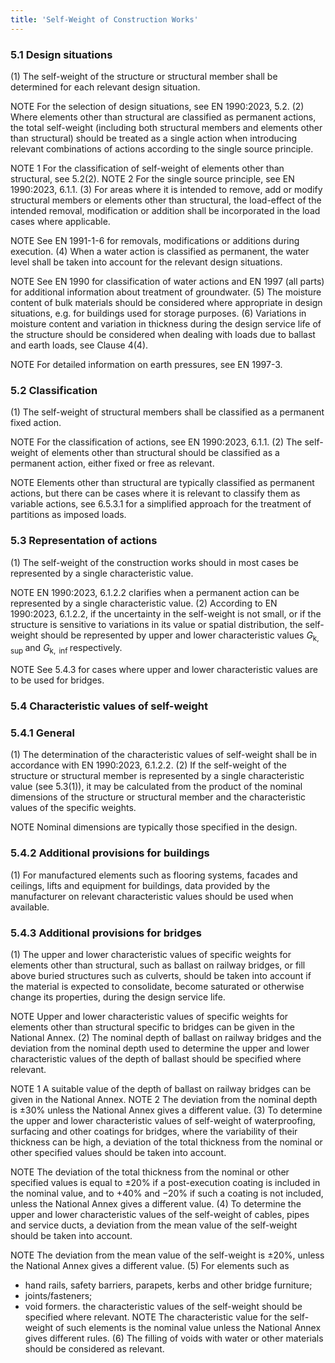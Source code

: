 ```yaml
---
title: 'Self-Weight of Construction Works'
---
```


### 5.1 Design situations

(1) The self-weight of the structure or structural member shall be determined for each relevant design situation.

NOTE For the selection of design situations, see EN 1990:2023, 5.2.
(2) Where elements other than structural are classified as permanent actions, the total self-weight (including both structural members and elements other than structural) should be treated as a single action when introducing relevant combinations of actions according to the single source principle.

NOTE 1 For the classification of self-weight of elements other than structural, see 5.2(2).
NOTE 2 For the single source principle, see EN 1990:2023, 6.1.1.
(3) For areas where it is intended to remove, add or modify structural members or elements other than structural, the load-effect of the intended removal, modification or addition shall be incorporated in the load cases where applicable.

NOTE See EN 1991-1-6 for removals, modifications or additions during execution.
(4) When a water action is classified as permanent, the water level shall be taken into account for the relevant design situations.

NOTE See EN 1990 for classification of water actions and EN 1997 (all parts) for additional information about treatment of groundwater.
(5) The moisture content of bulk materials should be considered where appropriate in design situations, e.g. for buildings used for storage purposes.
(6) Variations in moisture content and variation in thickness during the design service life of the structure should be considered when dealing with loads due to ballast and earth loads, see Clause 4(4).

NOTE For detailed information on earth pressures, see EN 1997-3.

### 5.2 Classification

(1) The self-weight of structural members shall be classified as a permanent fixed action.

NOTE For the classification of actions, see EN 1990:2023, 6.1.1.
(2) The self-weight of elements other than structural should be classified as a permanent action, either fixed or free as relevant.

NOTE Elements other than structural are typically classified as permanent actions, but there can be cases where it is relevant to classify them as variable actions, see 6.5.3.1 for a simplified approach for the treatment of partitions as imposed loads.

### 5.3 Representation of actions

(1) The self-weight of the construction works should in most cases be represented by a single characteristic value.

NOTE EN 1990:2023, 6.1.2.2 clarifies when a permanent action can be represented by a single characteristic value.
(2) According to EN 1990:2023, 6.1.2.2, if the uncertainty in the self-weight is not small, or if the structure is sensitive to variations in its value or spatial distribution, the self-weight should be represented by upper and lower characteristic values $G_{\mathrm{k}, \text { sup }}$ and $G_{\mathrm{k}, \text { inf }}$ respectively.

NOTE See 5.4.3 for cases where upper and lower characteristic values are to be used for bridges.

### 5.4 Characteristic values of self-weight

### 5.4.1 General

(1) The determination of the characteristic values of self-weight shall be in accordance with EN 1990:2023, 6.1.2.2.
(2) If the self-weight of the structure or structural member is represented by a single characteristic value (see 5.3(1)), it may be calculated from the product of the nominal dimensions of the structure or structural member and the characteristic values of the specific weights.

NOTE Nominal dimensions are typically those specified in the design.

### 5.4.2 Additional provisions for buildings

(1) For manufactured elements such as flooring systems, facades and ceilings, lifts and equipment for buildings, data provided by the manufacturer on relevant characteristic values should be used when available.

### 5.4.3 Additional provisions for bridges

(1) The upper and lower characteristic values of specific weights for elements other than structural, such as ballast on railway bridges, or fill above buried structures such as culverts, should be taken into account if the material is expected to consolidate, become saturated or otherwise change its properties, during the design service life.

NOTE Upper and lower characteristic values of specific weights for elements other than structural specific to bridges can be given in the National Annex.
(2) The nominal depth of ballast on railway bridges and the deviation from the nominal depth used to determine the upper and lower characteristic values of the depth of ballast should be specified where relevant.

NOTE 1 A suitable value of the depth of ballast on railway bridges can be given in the National Annex.
NOTE 2 The deviation from the nominal depth is $\pm 30 \%$ unless the National Annex gives a different value.
(3) To determine the upper and lower characteristic values of self-weight of waterproofing, surfacing and other coatings for bridges, where the variability of their thickness can be high, a deviation of the total thickness from the nominal or other specified values should be taken into account.

NOTE The deviation of the total thickness from the nominal or other specified values is equal to $\pm 20 \%$ if a post-execution coating is included in the nominal value, and to $+40 \%$ and $-20 \%$ if such a coating is not included, unless the National Annex gives a different value.
(4) To determine the upper and lower characteristic values of the self-weight of cables, pipes and service ducts, a deviation from the mean value of the self-weight should be taken into account.

NOTE The deviation from the mean value of the self-weight is $\pm 20 \%$, unless the National Annex gives a different value.
(5) For elements such as

- hand rails, safety barriers, parapets, kerbs and other bridge furniture;
- joints/fasteners;
- void formers.
the characteristic values of the self-weight should be specified where relevant.
NOTE The characteristic value for the self-weight of such elements is the nominal value unless the National Annex gives different rules.
(6) The filling of voids with water or other materials should be considered as relevant.